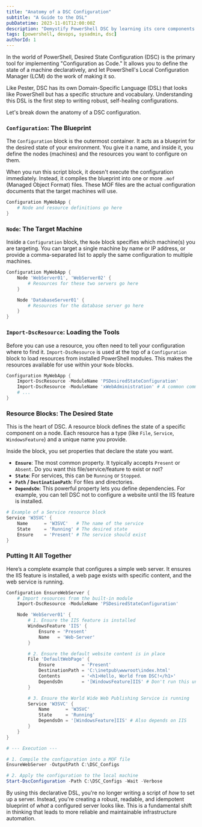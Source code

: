 ```yaml
---
title: "Anatomy of a DSC Configuration"
subtitle: "A Guide to the DSL"
pubDatetime: 2023-11-01T12:00:00Z
description: "Demystify PowerShell DSC by learning its core components. This guide breaks down the Configuration, Node, and Resource blocks that make 'Configuration as Code' possible."
tags: [powershell, devops, sysadmin, dsc]
authorId: 1
---
```


In the world of PowerShell, Desired State Configuration (DSC) is the primary tool for implementing "Configuration as Code." It allows you to define the state of a machine declaratively, and let PowerShell's Local Configuration Manager (LCM) do the work of making it so.

Like Pester, DSC has its own Domain-Specific Language (DSL) that looks like PowerShell but has a specific structure and vocabulary. Understanding this DSL is the first step to writing robust, self-healing configurations.

Let's break down the anatomy of a DSC configuration.

### `Configuration`: The Blueprint

The `Configuration` block is the outermost container. It acts as a blueprint for the desired state of your environment. You give it a name, and inside it, you define the nodes (machines) and the resources you want to configure on them.

When you run this script block, it doesn't execute the configuration immediately. Instead, it compiles the blueprint into one or more `.mof` (Managed Object Format) files. These MOF files are the actual configuration documents that the target machines will use.

```powershell
Configuration MyWebApp {
    # Node and resource definitions go here
}
```

### `Node`: The Target Machine

Inside a `Configuration` block, the `Node` block specifies which machine(s) you are targeting. You can target a single machine by name or IP address, or provide a comma-separated list to apply the same configuration to multiple machines.

```powershell
Configuration MyWebApp {
    Node 'WebServer01', 'WebServer02' {
        # Resources for these two servers go here
    }

    Node 'DatabaseServer01' {
        # Resources for the database server go here
    }
}
```

### `Import-DscResource`: Loading the Tools

Before you can use a resource, you often need to tell your configuration where to find it. `Import-DscResource` is used at the top of a `Configuration` block to load resources from installed PowerShell modules. This makes the resources available for use within your `Node` blocks.

```powershell
Configuration MyWebApp {
    Import-DscResource -ModuleName 'PSDesiredStateConfiguration'
    Import-DscResource -ModuleName 'xWebAdministration' # A common community module
    # ...
}
```

### Resource Blocks: The Desired State

This is the heart of DSC. A resource block defines the state of a specific component on a node. Each resource has a type (like `File`, `Service`, `WindowsFeature`) and a unique name you provide.

Inside the block, you set properties that declare the state you want.

- **`Ensure`**: The most common property. It typically accepts `Present` or `Absent`. Do you want this file/service/feature to exist or not?
- **`State`**: For services, this can be `Running` or `Stopped`.
- **`Path` / `DestinationPath`**: For files and directories.
- **`DependsOn`**: This powerful property lets you define dependencies. For example, you can tell DSC not to configure a website until the IIS feature is installed.

```powershell
# Example of a Service resource block
Service 'W3SVC' {
    Name      = 'W3SVC'   # The name of the service
    State     = 'Running' # The desired state
    Ensure    = 'Present' # The service should exist
}
```

### Putting It All Together

Here’s a complete example that configures a simple web server. It ensures the IIS feature is installed, a web page exists with specific content, and the web service is running.

```powershell
Configuration EnsureWebServer {
    # Import resources from the built-in module
    Import-DscResource -ModuleName 'PSDesiredStateConfiguration'

    Node 'WebServer01' {
        # 1. Ensure the IIS feature is installed
        WindowsFeature 'IIS' {
            Ensure = 'Present'
            Name   = 'Web-Server'
        }

        # 2. Ensure the default website content is in place
        File 'DefaultWebPage' {
            Ensure          = 'Present'
            DestinationPath = 'C:\inetpub\wwwroot\index.html'
            Contents        = '<h1>Hello, World from DSC!</h1>'
            DependsOn       = '[WindowsFeature]IIS' # Don't run this until IIS is installed
        }

        # 3. Ensure the World Wide Web Publishing Service is running
        Service 'W3SVC' {
            Name      = 'W3SVC'
            State     = 'Running'
            DependsOn = '[WindowsFeature]IIS' # Also depends on IIS
        }
    }
}

# --- Execution ---

# 1. Compile the configuration into a MOF file
EnsureWebServer -OutputPath C:\DSC_Configs

# 2. Apply the configuration to the local machine
Start-DscConfiguration -Path C:\DSC_Configs -Wait -Verbose
```

By using this declarative DSL, you're no longer writing a script of _how_ to set up a server. Instead, you're creating a robust, readable, and idempotent blueprint of _what_ a configured server looks like. This is a fundamental shift in thinking that leads to more reliable and maintainable infrastructure automation.
